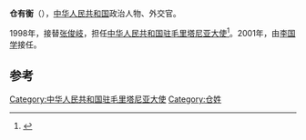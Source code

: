 '''仓有衡'''（{{bd|？||||}}），[[中华人民共和国|中华人民共和国]]政治人物、外交官。

1998年，接替[[张俊岐|张俊岐]]，担任[[中国驻毛里塔尼亚大使列表|中华人民共和国驻毛里塔尼亚大使]]<ref>{{cite web|author=中华人民共和国外交部|title=中国驻毛里塔尼亚历任大使|url=http://www.mfa.gov.cn/chn/pds/ziliao/wjrw/2167/2169/t9162.htm|publisher=中华人民共和国外交部|accessdate=2012-03-07}}</ref>。2001年，由[[李国学|李国学]]接任。

== 参考 ==
{{reflist}}
{{start box}}
{{s-dip}}
{{succession box|[[张俊岐|张俊岐]]|[[李国学|李国学]]|[[中国驻毛里塔尼亚大使列表|中华人民共和国驻毛里塔尼亚大使]]|1998年4月-2001年12月}}
{{end box}}
{{中国政治人物小作品}}

[[Category:中华人民共和国驻毛里塔尼亚大使|Category:中华人民共和国驻毛里塔尼亚大使]]
[[Category:仓姓|Category:仓姓]]